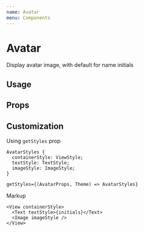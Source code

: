 ```yaml
---
name: Avatar
menu: Components
---
```



# Avatar

Display avatar image, with default for name initials

## Usage

<Playground>
  <Avatar
    source={{ uri: 'https://picsum.photos/200/200', width: 200, height: 200 }}
    // Fallbacks to name if source is not provided
    name="Bill Gates"
    size="large"
  />
</Playground>

## Props

<Props of={Avatar} />

## Customization

Using `getStyles` prop

```tsx
AvatarStyles {
  containerStyle: ViewStyle;
  textStyle: TextStyle;
  imageStyle: ImageStyle;
}

getStyles={(AvatarProps, Theme) => AvatarStyles}
```

Markup

```tsx
<View containerStyle>
  <Text textStyle>{initials}</Text>
  <Image imageStyle />
</View>
```
